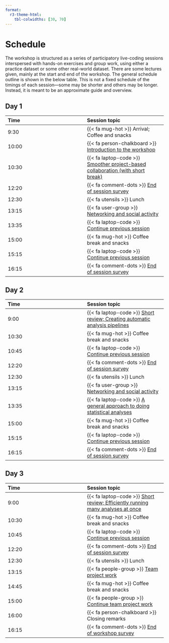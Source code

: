 ```yaml
---
format:
  r3-theme-html:
    tbl-colwidths: [30, 70]
---
```


# Schedule {#sec-schedule}

The workshop is structured as a series of participatory live-coding
sessions interspersed with hands-on exercises and group work, using
either a practice dataset or some other real-world dataset. There are
some lectures given, mainly at the start and end of the workshop. The
general schedule outline is shown in the below table. This is not a
fixed schedule of the timings of each session---some may be shorter
and others may be longer. Instead, it is meant to be an approximate
guide and overview.

::: panel-tabset
## Day 1 {.unnumbered}

| Time | Session topic |
|:---|:---|
| 9:30 | {{< fa mug-hot >}} Arrival; Coffee and snacks |
| 10:00 | {{< fa person-chalkboard >}} [Introduction to the workshop](/sessions/introduction.qmd) |
| 10:30 | {{< fa laptop-code >}} [Smoother project-based collaboration (with short break)](/sessions/smoother-collaboration.qmd) |
| 12:20 | {{< fa comment-dots >}} [End of session survey]({{< meta surveys.feedback >}}) |
| 12:30 | {{< fa utensils >}} Lunch |
| 13:15 | {{< fa user-group >}} [Networking and social activity](/appendix/social.qmd#social-day-one) |
| 13:35 | {{< fa laptop-code >}} [Continue previous session](/sessions/smoother-collaboration.qmd) |
| 15:00 | {{< fa mug-hot >}} Coffee break and snacks |
| 15:15 | {{< fa laptop-code >}} [Continue previous session](/sessions/smoother-collaboration.qmd) |
| 16:15 | {{< fa comment-dots >}} [End of session survey]({{< meta surveys.feedback >}}) |

## Day 2 {.unnumbered}

| Time | Session topic |
|:---|:---|
| 9:00 | {{< fa laptop-code >}} [Short review; Creating automatic analysis pipelines](/sessions/pipelines.qmd) |
| 10:30 | {{< fa mug-hot >}} Coffee break and snacks |
| 10:45 | {{< fa laptop-code >}} [Continue previous session](/sessions/pipelines.qmd) |
| 12:20 | {{< fa comment-dots >}} [End of session survey]({{< meta surveys.feedback >}}) |
| 12:30 | {{< fa utensils >}} Lunch |
| 13:15 | {{< fa user-group >}} [Networking and social activity](/appendix/social.qmd#social-day-two) |
| 13:35 | {{< fa laptop-code >}} [A general approach to doing statistical analyses](/sessions/stats-analyses-basic.qmd) |
| 15:00 | {{< fa mug-hot >}} Coffee break and snacks |
| 15:15 | {{< fa laptop-code >}} [Continue previous session](/sessions/stats-analyses-basic.qmd) |
| 16:15 | {{< fa comment-dots >}} [End of session survey]({{< meta surveys.feedback >}}) |

## Day 3 {.unnumbered}

| Time | Session topic |
|:---|:---|
| 9:00 | {{< fa laptop-code >}} [Short review; Efficiently running many analyses at once](/sessions/stats-analyses-multiple.qmd) |
| 10:30 | {{< fa mug-hot >}} Coffee break and snacks |
| 10:45 | {{< fa laptop-code >}} [Continue previous session](/sessions/stats-analyses-multiple.qmd) |
| 12:20 | {{< fa comment-dots >}} [End of session survey]({{< meta surveys.feedback >}}) |
| 12:30 | {{< fa utensils >}} Lunch |
| 13:15 | {{< fa people-group >}} [Team project work](/sessions/project-work.qmd) |
| 14:45 | {{< fa mug-hot >}} Coffee break and snacks |
| 15:00 | {{< fa people-group >}} [Continue team project work](/sessions/project-work.qmd) |
| 16:00 | {{< fa person-chalkboard >}} Closing remarks |
| 16:15 | {{< fa comment-dots >}} [End of workshop survey]({{< meta surveys.feedback >}}) |
:::
